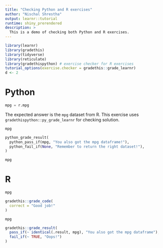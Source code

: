 ```yaml
---
title: "Checking Python and R exercises"
author: "Nischal Shrestha"
output: learnr::tutorial
runtime: shiny_prerendered
description: >
  This is a demo of checking both Python and R exercises.
---
```


```r
library(learnr)
library(gradethis)
library(tidyverse)
library(reticulate)
library(gradethispython) # exercise checker for R exercises
tutorial_options(exercise.checker = gradethis::grade_learnr)
d <- 2
```

# Python

```python
mpg = r.mpg
```

The expected answer is the `mpg` dataset from R. This exercise uses `gradethispython::py_grade_learnr` for checking solution.

```python
mpg
```

```python
python_grade_result(
  python_pass_if(mpg, "You also got the mpg dataframe!"),
  python_fail_if(None, "Remember to return the right dataset!"),
)
```

<!-- Ideal stub: just code as is -->
<!-- ```{python ex1-code-check} -->
<!-- mpg -->
<!-- ``` -->

```python
mpg
```

# R

```r
mpg
```

```r
gradethis::grade_code(
  correct = "Good job!"
)
```

```r
mpg
```

```r
gradethis::grade_result(
  pass_if(~ identical(.result, mpg), "You also got the mpg dataframe"),
  fail_if(~ TRUE, "Oops!")
)
```


